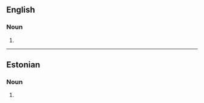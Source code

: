 ==English==

===Noun===
{{head|en|noun form}}

# {{plural of|en|Bosniak}}

----

==Estonian==

===Noun===
{{head|et|proper noun form}}

# {{inflection of|et|Bosnia||tra|s}}